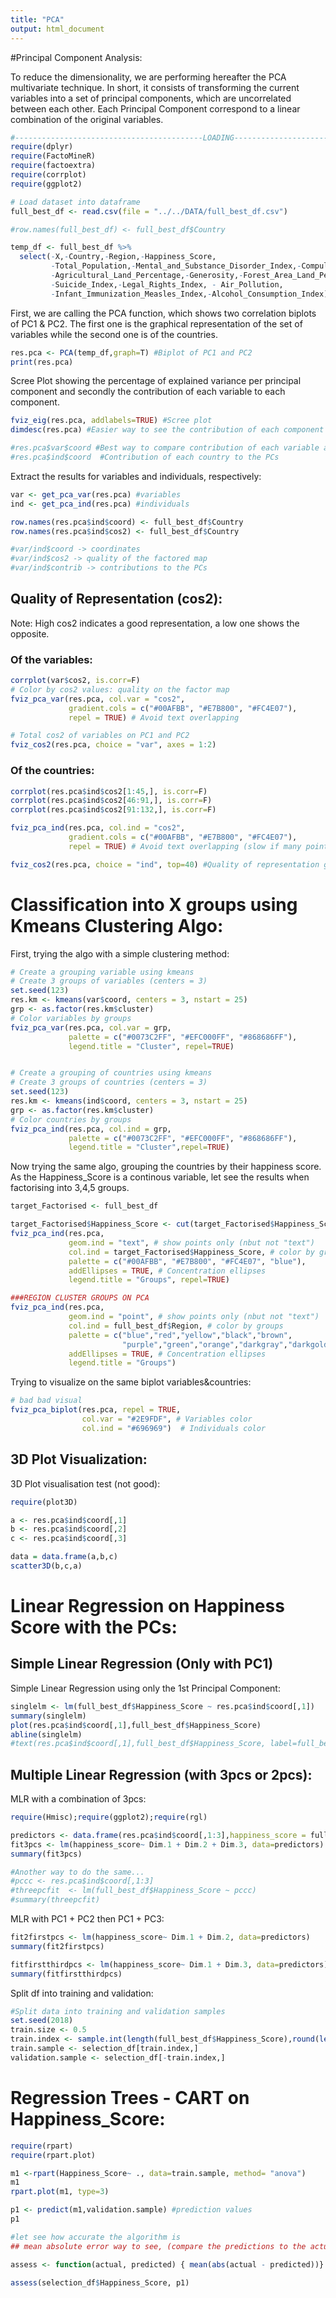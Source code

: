 ```yaml
---
title: "PCA"
output: html_document
---
```


#Principal Component Analysis:

To reduce the dimensionality, we are performing hereafter the PCA multivariate technique. In short, it consists of transforming the current variables into a set of principal components, which are uncorrelated between each other. Each Principal Component correspond to a linear combination of the original variables. 

```r
#------------------------------------------LOADING---------------------------------------------
require(dplyr)
require(FactoMineR)
require(factoextra)
require(corrplot)
require(ggplot2)

# Load dataset into dataframe
full_best_df <- read.csv(file = "../../DATA/full_best_df.csv")

#row.names(full_best_df) <- full_best_df$Country

temp_df <- full_best_df %>% 
  select(-X,-Country,-Region,-Happiness_Score,
         -Total_Population,-Mental_and_Substance_Disorder_Index,-Compulsory_Education_in_Years,
         -Agricultural_Land_Percentage,-Generosity,-Forest_Area_Land_Percentage,
         -Suicide_Index,-Legal_Rights_Index, - Air_Pollution,
         -Infant_Immunization_Measles_Index,-Alcohol_Consumption_Index)
```


First, we are calling the PCA function, which shows two correlation biplots of PC1 & PC2. The first one is the graphical representation of the set of variables while the second one is of the countries. 
```r
res.pca <- PCA(temp_df,graph=T) #Biplot of PC1 and PC2
print(res.pca)
```

Scree Plot showing the percentage of explained variance per principal component and secondly the contribution of each variable to each component. 
```r

fviz_eig(res.pca, addlabels=TRUE) #Scree plot
dimdesc(res.pca) #Easier way to see the contribution of each component's variables

#res.pca$var$coord #Best way to compare contribution of each variable across several PCs
#res.pca$ind$coord  #Contribution of each country to the PCs
```

Extract the results for variables and individuals, respectively:
```r

var <- get_pca_var(res.pca) #variables
ind <- get_pca_ind(res.pca) #individuals

row.names(res.pca$ind$coord) <- full_best_df$Country
row.names(res.pca$ind$cos2) <- full_best_df$Country

#var/ind$coord -> coordinates
#var/ind$cos2 -> quality of the factored map
#var/ind$contrib -> contributions to the PCs
```


## Quality of Representation (cos2):

Note: High cos2 indicates a good representation, a low one shows the opposite. 

### Of the variables:

```r
corrplot(var$cos2, is.corr=F)
# Color by cos2 values: quality on the factor map
fviz_pca_var(res.pca, col.var = "cos2",
             gradient.cols = c("#00AFBB", "#E7B800", "#FC4E07"), 
             repel = TRUE) # Avoid text overlapping

# Total cos2 of variables on PC1 and PC2
fviz_cos2(res.pca, choice = "var", axes = 1:2) 

```

### Of the countries:

```r
corrplot(res.pca$ind$cos2[1:45,], is.corr=F)
corrplot(res.pca$ind$cos2[46:91,], is.corr=F)
corrplot(res.pca$ind$cos2[91:132,], is.corr=F)

fviz_pca_ind(res.pca, col.ind = "cos2", 
             gradient.cols = c("#00AFBB", "#E7B800", "#FC4E07"),
             repel = TRUE) # Avoid text overlapping (slow if many points)

fviz_cos2(res.pca, choice = "ind", top=40) #Quality of representation graph
```

# Classification into X groups using Kmeans Clustering Algo:

First, trying the algo with a simple clustering method:

```r

# Create a grouping variable using kmeans
# Create 3 groups of variables (centers = 3)
set.seed(123)
res.km <- kmeans(var$coord, centers = 3, nstart = 25)
grp <- as.factor(res.km$cluster)
# Color variables by groups
fviz_pca_var(res.pca, col.var = grp, 
             palette = c("#0073C2FF", "#EFC000FF", "#868686FF"),
             legend.title = "Cluster", repel=TRUE)


# Create a grouping of countries using kmeans
# Create 3 groups of countries (centers = 3)
set.seed(123)
res.km <- kmeans(ind$coord, centers = 3, nstart = 25)
grp <- as.factor(res.km$cluster)
# Color countries by groups
fviz_pca_ind(res.pca, col.ind = grp, 
             palette = c("#0073C2FF", "#EFC000FF", "#868686FF"),
             legend.title = "Cluster",repel=TRUE)
```

Now trying the same algo, grouping the countries by their happiness score. 
As the Happiness_Score is a continous variable, let see the results when factorising into 3,4,5 groups. 

```r
target_Factorised <- full_best_df

target_Factorised$Happiness_Score <- cut(target_Factorised$Happiness_Score,breaks=4)
fviz_pca_ind(res.pca,
             geom.ind = "text", # show points only (nbut not "text")
             col.ind = target_Factorised$Happiness_Score, # color by groups
             palette = c("#00AFBB", "#E7B800", "#FC4E07", "blue"),
             addEllipses = TRUE, # Concentration ellipses
             legend.title = "Groups", repel=TRUE)

###REGION CLUSTER GROUPS ON PCA
fviz_pca_ind(res.pca,
             geom.ind = "point", # show points only (nbut not "text")
             col.ind = full_best_df$Region, # color by groups
             palette = c("blue","red","yellow","black","brown",
                         "purple","green","orange","darkgray","darkgoldenrod4"),
             addEllipses = TRUE, # Concentration ellipses
             legend.title = "Groups")


```

Trying to visualize on the same biplot variables&countries:
```r
# bad bad visual
fviz_pca_biplot(res.pca, repel = TRUE,
                col.var = "#2E9FDF", # Variables color
                col.ind = "#696969")  # Individuals color
```

## 3D Plot Visualization:

3D Plot visualisation test (not good):
```r
require(plot3D)

a <- res.pca$ind$coord[,1]
b <- res.pca$ind$coord[,2]
c <- res.pca$ind$coord[,3]

data = data.frame(a,b,c)
scatter3D(b,c,a)
```

# Linear Regression on Happiness Score with the PCs:

## Simple Linear Regression (Only with PC1)

Simple Linear Regression using only the 1st Principal Component:
```r

singlelm <- lm(full_best_df$Happiness_Score ~ res.pca$ind$coord[,1])
summary(singlelm)
plot(res.pca$ind$coord[,1],full_best_df$Happiness_Score)
abline(singlelm)
#text(res.pca$ind$coord[,1],full_best_df$Happiness_Score, label=full_best_df$Country)
```

## Multiple Linear Regression (with 3pcs or 2pcs):

MLR with a combination of 3pcs:
```r
require(Hmisc);require(ggplot2);require(rgl)

predictors <- data.frame(res.pca$ind$coord[,1:3],happiness_score = full_best_df$Happiness_Score)
fit3pcs <- lm(happiness_score~ Dim.1 + Dim.2 + Dim.3, data=predictors)
summary(fit3pcs)

#Another way to do the same...
#pccc <- res.pca$ind$coord[,1:3] 
#threepcfit  <- lm(full_best_df$Happiness_Score ~ pccc)
#summary(threepcfit)
```

MLR with PC1 + PC2 then PC1 + PC3:
```r

fit2firstpcs <- lm(happiness_score~ Dim.1 + Dim.2, data=predictors)
summary(fit2firstpcs)

fitfirstthirdpcs <- lm(happiness_score~ Dim.1 + Dim.3, data=predictors)
summary(fitfirstthirdpcs)
```

Split df into training and validation:
```r
#Split data into training and validation samples 
set.seed(2018)
train.size <- 0.5
train.index <- sample.int(length(full_best_df$Happiness_Score),round(length(full_best_df$Happiness_Score) * train.size))
train.sample <- selection_df[train.index,]
validation.sample <- selection_df[-train.index,]
```

# Regression Trees - CART on Happiness_Score:

```r
require(rpart)
require(rpart.plot)

m1 <-rpart(Happiness_Score~ ., data=train.sample, method= "anova")
m1
rpart.plot(m1, type=3)

p1 <- predict(m1,validation.sample) #prediction values
p1

#let see how accurate the algorithm is
## mean absolute error way to see, (compare the predictions to the actual values)

assess <- function(actual, predicted) { mean(abs(actual - predicted))}

assess(selection_df$Happiness_Score, p1) 
```


